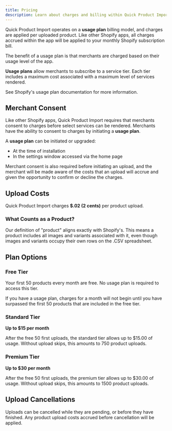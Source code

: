 ```yaml
---
title: Pricing
description: Learn about charges and billing within Quick Product Import
---
```


Quick Product Import operates on a **usage plan** billing model, and charges are applied per uploaded product. Like other Shopify apps, all charges accrued within the app will be applied to your monthly Shopify subscription bill.

The benefit of a usage plan is that merchants are charged based on their usage level of the app.

**Usage plans** allow merchants to subscribe to a service tier. Each tier includes a maximum cost associated with a maximum level of services rendered.

See Shopify's usage plan documentation for more information.

## Merchant Consent

Like other Shopify apps, Quick Product Import requires that merchants consent to charges before select services can be rendered. Merchants have the ability to consent to charges by initiating a **usage plan**.

A **usage plan** can be initiated or upgraded:

- At the time of installation
- In the settings window accessed via the home page

Merchant consent is also required before initiating an upload, and the merchant will be made aware of the costs that an upload will accrue and given the opportunity to confirm or decline the charges.

## Upload Costs

Quick Product Import charges **$.02 (2 cents)** per product upload.

### What Counts as a Product?

Our definition of "product" aligns exactly with Shopify's. This means a product includes all images and variants associated with it, even though images and variants occupy their own rows on the .CSV spreadsheet.

## Plan Options

### Free Tier

Your first 50 products every month are free. No usage plan is required to access this tier.

If you have a usage plan, charges for a month will not begin until you have surpassed the first 50 products that are included in the free tier.

### Standard Tier

**Up to $15 per month**

After the free 50 first uploads, the standard tier allows up to $15.00 of usage. Without upload skips, this amounts to 750 product uploads.

### Premium Tier

**Up to $30 per month**

After the free 50 first uploads, the premium tier allows up to $30.00 of usage. Without upload skips, this amounts to 1500 product uploads.

## Upload Cancellations

Uploads can be cancelled while they are pending, or before they have finished. Any product upload costs accrued before cancellation will be applied.
